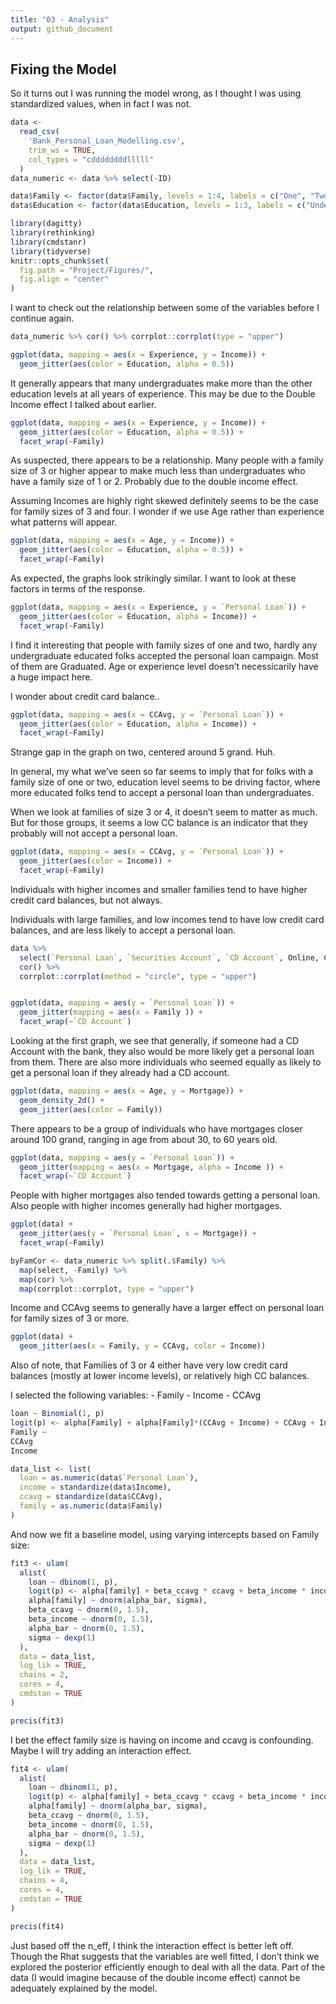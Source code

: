 ```yaml
---
title: "03 - Analysis"
output: github_document
---
```


## Fixing the Model

So it turns out I was running the model wrong, as I thought I was using standardized values, when in fact I was not.



```r
data <-
  read_csv(
    'Bank_Personal_Loan_Modelling.csv',
    trim_ws = TRUE,
    col_types = "cddddddddlllll"
  )     
data_numeric <- data %>% select(-ID)

data$Family <- factor(data$Family, levels = 1:4, labels = c("One", "Two", "Three", "Four"))
data$Education <- factor(data$Education, levels = 1:3, labels = c("Undergraduate", "Graduate", "Advanced/Professional"))

library(dagitty)
library(rethinking)
library(cmdstanr)
library(tidyverse)
knitr::opts_chunk$set(
  fig.path = "Project/Figures/",
  fig.align = "center"
)

```
I want to check out the relationship between some of the variables before I continue again.

```r
data_numeric %>% cor() %>% corrplot::corrplot(type = "upper")
```

```r
ggplot(data, mapping = aes(x = Experience, y = Income)) +
  geom_jitter(aes(color = Education, alpha = 0.5))
```
It generally appears that many undergraduates make more than the other education levels
at all years of experience. This may be due to the Double Income effect I talked about earlier.

```r
ggplot(data, mapping = aes(x = Experience, y = Income)) +
  geom_jitter(aes(color = Education, alpha = 0.5)) +
  facet_wrap(~Family)
```

As suspected, there appears to be a relationship. Many people with a family size of 3 or higher appear to make much less than undergraduates who have a family size of 1 or 2.
Probably due to the double income effect.

Assuming Incomes are highly right skewed definitely seems to be the case for family sizes of 3 and four. I wonder if we use Age rather than experience what patterns will appear.

```r
ggplot(data, mapping = aes(x = Age, y = Income)) +
  geom_jitter(aes(color = Education, alpha = 0.5)) +
  facet_wrap(~Family)
```

As expected, the graphs look strikingly similar. I want to look at these factors in terms of the response.

```r
ggplot(data, mapping = aes(x = Experience, y = `Personal Loan`)) +
  geom_jitter(aes(color = Education, alpha = Income)) +
  facet_wrap(~Family)
```

I find it interesting that people with family sizes of one and two, hardly any undergraduate educated folks accepted the personal loan campaign. Most of them are Graduated. Age or experience level doesn't necessicarily have a huge impact here.

I wonder about credit card balance..

```r
ggplot(data, mapping = aes(x = CCAvg, y = `Personal Loan`)) +
  geom_jitter(aes(color = Education, alpha = Income)) +
  facet_wrap(~Family)
```

Strange gap in the graph on two, centered around 5 grand. Huh.

In general, my what we've seen so far seems to imply that for folks with a family size of one or two, education level seems to be driving factor, where more educated folks tend to accept a personal loan than undergraduates.  

When we look at families of size 3 or 4, it doesn't seem to matter as much. But for those groups, it seems a low CC balance is an indicator that they probably will not accept a personal loan.

```r
ggplot(data, mapping = aes(x = CCAvg, y = `Personal Loan`)) +
  geom_jitter(aes(color = Income)) +
  facet_wrap(~Family)
```

Individuals with higher incomes and smaller families tend to have higher credit card balances, but not always. 

Individuals with large families, and low incomes tend to have low credit card balances, and are less likely to accept a personal loan.

```r
data %>% 
  select(`Personal Loan`, `Securities Account`, `CD Account`, Online, CreditCard) %>% 
  cor() %>% 
  corrplot::corrplot(method = "circle", type = "upper")


ggplot(data, mapping = aes(y = `Personal Loan`)) +
  geom_jitter(mapping = aes(x = Family )) +
  facet_wrap(~`CD Account`)
```
Looking at the first graph, we see that generally, if someone had a CD Account with the bank, they also would be more likely get a personal loan from them. There are also more individuals who seemed equally as likely to get a personal loan if they already had a CD account.


```r
ggplot(data, mapping = aes(x = Age, y = Mortgage)) +
  geom_density_2d() +
  geom_jitter(aes(color = Family))
```

There appears to be a group of individuals who have mortgages closer around 100 grand, ranging in age from about 30, to 60 years old.

```r
ggplot(data, mapping = aes(y = `Personal Loan`)) +
  geom_jitter(mapping = aes(x = Mortgage, alpha = Income )) +
  facet_wrap(~`CD Account`)
```
People with higher mortgages also tended towards getting a personal loan.
Also people with higher incomes generally had higher mortgages.


```r
ggplot(data) +
  geom_jitter(aes(y = `Personal Loan`, x = Mortgage)) +
  facet_wrap(~Family)
```

```r
byFamCor <- data_numeric %>% split(.$Family) %>%
  map(select, -Family) %>% 
  map(cor) %>% 
  map(corrplot::corrplot, type = "upper")
```

Income and CCAvg seems to generally have a larger effect on personal loan for family sizes of 3 or more.

```r
ggplot(data) +
  geom_jitter(aes(x = Family, y = CCAvg, color = Income))
```
Also of note, that Families of 3 or 4 either have very low credit card balances (mostly at lower income levels), or relatively high CC balances. 

I selected the following variables:
    - Family
    - Income
    - CCAvg

```r
loan ~ Binomial(1, p)
logit(p) <- alpha[Family] + alpha[Family]*(CCAvg + Income) + CCAvg + Income
Family ~
CCAvg
Income
```

```r
data_list <- list(
  loan = as.numeric(data$`Personal Loan`),
  income = standardize(data$Income),
  ccavg = standardize(data$CCAvg),
  family = as.numeric(data$Family)
)
```

And now we fit a baseline model, using varying intercepts based on Family size:

```r
fit3 <- ulam(
  alist(
    loan ~ dbinom(1, p),
    logit(p) <- alpha[family] + beta_ccavg * ccavg + beta_income * income,
    alpha[family] ~ dnorm(alpha_bar, sigma),
    beta_ccavg ~ dnorm(0, 1.5),
    beta_income ~ dnorm(0, 1.5),
    alpha_bar ~ dnorm(0, 1.5),
    sigma ~ dexp(1)
  ),
  data = data_list,
  log_lik = TRUE,
  chains = 2,
  cores = 4,
  cmdstan = TRUE
)

precis(fit3)
```

I bet the effect family size is having on income and ccavg is confounding. Maybe I will try adding an interaction effect.

```r
fit4 <- ulam(
  alist(
    loan ~ dbinom(1, p),
    logit(p) <- alpha[family] + beta_ccavg * ccavg + beta_income * income + alpha[family] * (ccavg + income),
    alpha[family] ~ dnorm(alpha_bar, sigma),
    beta_ccavg ~ dnorm(0, 1.5),
    beta_income ~ dnorm(0, 1.5),
    alpha_bar ~ dnorm(0, 1.5),
    sigma ~ dexp(1)
  ),
  data = data_list,
  log_lik = TRUE,
  chains = 4,
  cores = 4,
  cmdstan = TRUE
)

precis(fit4)
```

Just based off the n_eff, I think the interaction effect is better left off.
Though the Rhat suggests that the variables are well fitted, I don't think we explored the posterior efficiently enough to deal with all the data. Part of the data (I would imagine because of the double income effect) cannot be adequately explained by the model.

